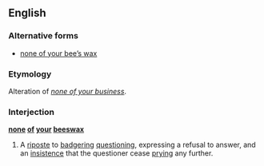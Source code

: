 ==English==

===Alternative forms===
* [[none of your bee's wax|none of your bee’s wax]]

===Etymology===
Alteration of ''[[none of your business]]''.

===Interjection===
'''[[none]] [[of]] [[your]] [[beeswax]]'''

# A [[riposte]] to [[badgering]] [[question]]ing, expressing a refusal to answer, and an [[insistence]] that the questioner cease [[pry]]ing any further.